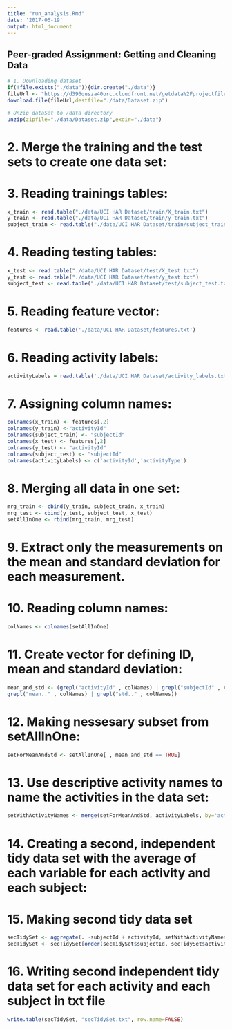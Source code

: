 ```yaml
---
title: "run_analysis.Rmd"
date: '2017-06-19'
output: html_document
---
```


## Peer-graded Assignment: Getting and Cleaning Data 
```r
# 1. Downloading dataset
if(!file.exists("./data")){dir.create("./data")}
fileUrl <- "https://d396qusza40orc.cloudfront.net/getdata%2Fprojectfiles%2FUCI%20HAR%20Dataset.zip"
download.file(fileUrl,destfile="./data/Dataset.zip")

# Unzip dataSet to /data directory
unzip(zipfile="./data/Dataset.zip",exdir="./data")
```
# 2. Merge the training and the test sets to create one data set:

# 3. Reading trainings tables:
```r
x_train <- read.table("./data/UCI HAR Dataset/train/X_train.txt")
y_train <- read.table("./data/UCI HAR Dataset/train/y_train.txt")
subject_train <- read.table("./data/UCI HAR Dataset/train/subject_train.txt")
```
# 4. Reading testing tables:
```r
x_test <- read.table("./data/UCI HAR Dataset/test/X_test.txt")
y_test <- read.table("./data/UCI HAR Dataset/test/y_test.txt")
subject_test <- read.table("./data/UCI HAR Dataset/test/subject_test.txt")
```
# 5. Reading feature vector:
```r
features <- read.table('./data/UCI HAR Dataset/features.txt')
```
# 6. Reading activity labels:
```r
activityLabels = read.table('./data/UCI HAR Dataset/activity_labels.txt')
```
# 7. Assigning column names:
```r
colnames(x_train) <- features[,2] 
colnames(y_train) <-"activityId"
colnames(subject_train) <- "subjectId"
colnames(x_test) <- features[,2] 
colnames(y_test) <- "activityId"
colnames(subject_test) <- "subjectId"
colnames(activityLabels) <- c('activityId','activityType')
```
# 8. Merging all data in one set:
```r
mrg_train <- cbind(y_train, subject_train, x_train)
mrg_test <- cbind(y_test, subject_test, x_test)
setAllInOne <- rbind(mrg_train, mrg_test)
```
# 9. Extract only the measurements on the mean and standard deviation for each measurement.

# 10. Reading column names:
```r
colNames <- colnames(setAllInOne)
```
# 11. Create vector for defining ID, mean and standard deviation:
```r
mean_and_std <- (grepl("activityId" , colNames) | grepl("subjectId" , colNames) | 
grepl("mean.." , colNames) | grepl("std.." , colNames))
```
# 12. Making nessesary subset from setAllInOne:
```r
setForMeanAndStd <- setAllInOne[ , mean_and_std == TRUE]
```
# 13. Use descriptive activity names to name the activities in the data set:
```r
setWithActivityNames <- merge(setForMeanAndStd, activityLabels, by='activityId', all.x=TRUE)
```
# 14. Creating a second, independent tidy data set with the average of each variable for each activity and each subject:

# 15. Making second tidy data set 
```r
secTidySet <- aggregate(. ~subjectId + activityId, setWithActivityNames, mean)
secTidySet <- secTidySet[order(secTidySet$subjectId, secTidySet$activityId),]
```
# 16. Writing second independent tidy data set for each activity and each subject in txt file
```r
write.table(secTidySet, "secTidySet.txt", row.name=FALSE)
```